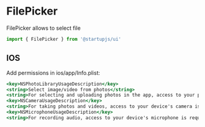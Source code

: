 
# FilePicker
FilePicker allows to select file

```jsx
import { FilePicker } from '@startupjs/ui'
```

## IOS
Add permissions in ios/app/Info.plist:

```jsx
<key>NSPhotoLibraryUsageDescription</key>
<string>Select image/video from photos</string>
<string>For selecting and uploading photos in the app, access to your photo library is required.</string>
<key>NSCameraUsageDescription</key>
<string>For taking photos and videos, access to your device's camera is required.</string>
<key>NSMicrophoneUsageDescription</key>
<string>For recording audio, access to your device's microphone is required.</string>
```

<Sandbox Component={FilePicker} block />
